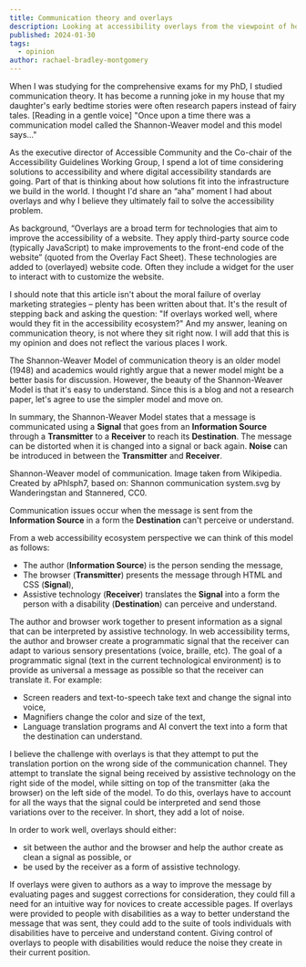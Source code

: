 ```yaml
---
title: Communication theory and overlays
description: Looking at accessibility overlays from the viewpoint of how we communicate.
published: 2024-01-30
tags:
  - opinion
author: rachael-bradley-montgomery
---
```





When I was studying for the comprehensive exams for my PhD, I studied
<ExternalLink href="https://en.wikipedia.org/wiki/Models_of_communication" inline={true}>communication
theory</ExternalLink>. It has become a running joke in my house that my daughter's early
bedtime stories were often research papers instead of fairy tales. \[Reading in a
gentle voice\] "Once upon a time there was a communication model called the
Shannon-Weaver model and this model says..."

As the executive director of Accessible Community and the Co-chair of the
<ExternalLink href="https://www.w3.org/WAI/standards-guidelines/wcag/wcag3-intro/" inline={true}>Accessibility
Guidelines Working Group</ExternalLink>, I spend a lot of time considering solutions to
accessibility and where digital accessibility standards are going. Part of that is
thinking about how solutions fit into the infrastructure we build in the world.
I thought I'd share an “aha” moment I had about overlays and why I believe they
ultimately fail to solve the accessibility problem.

As background, “Overlays are a broad term for technologies that aim to improve the
accessibility of a website. They apply third-party source code (typically JavaScript)
to make improvements to the front-end code of the website” (quoted from the
<ExternalLink href="https://overlayfactsheet.com/" inline={true}>Overlay Fact
Sheet</ExternalLink>). These technologies are added to (overlayed) website code.
Often they include a widget for the user to interact with to customize the website.

I should note that this article isn't about the moral failure of overlay marketing
strategies – plenty has been written about that. It's the result of stepping back and
asking the question: "If overlays worked well, where would they fit in the accessibility
ecosystem?" And my answer, leaning on communication theory, is not where they sit
right now. I will add that this is my opinion and does not reflect the various places
I work.

The <ExternalLink href="https://en.wikipedia.org/wiki/Models_of_communication#Shannon_and_Weaver" inline={true}>Shannon-Weaver
Model</ExternalLink> of communication theory is an older model (1948) and academics
would rightly argue that a newer model might be a better basis for discussion.
However, the beauty of the Shannon-Weaver Model is that it's easy to understand.
Since this is a blog and not a research paper, let's agree to use the simpler model
and move on.

In summary, the Shannon-Weaver Model states that a message is communicated using a
**Signal** that goes from an **Information Source** through a **Transmitter** to a
**Receiver** to reach its **Destination**. The message can be distorted when it is
changed into a signal or back again. **Noise** can be introduced in between the
**Transmitter** and **Receiver**.

<ImageFigure src={swModel} class="my-2" imageClass="w-100 bg-white p-3" alt="Information moves from left to right. The Information Source sends a message through a Transmitter. The resulting Signal  goes to a central point and becomes a Received Signal. A Receiver changes the received signal into a message for the Destination. Noise can be introduced between the Signal and the Received Signal.">
  <Fragment slot="caption">
    Shannon-Weaver model of communication. Image taken from
    <ExternalLink href="https://commons.wikimedia.org/w/index.php?curid=125086847">Wikipedia</ExternalLink>.
    Created by <ExternalLink href="https://en.wikipedia.org/wiki/User:aPhlsph7">aPhlsph7</ExternalLink>,
    based on: Shannon communication system.svg by
    <ExternalLink href="https://en.wikipedia.org/wiki/User:Wanderingstan">Wanderingstan</ExternalLink>
    and <ExternalLink href="https://commons.wikimedia.org/wiki/User:Stannered">Stannered</ExternalLink>, CC0.
  </Fragment>
</ImageFigure>

Communication issues occur when the message is sent from the **Information Source**
in a form the **Destination** can't perceive or understand.

From a web accessibility ecosystem perspective we can think of this model as follows:
* The author (**Information Source**) is the person sending the message,
* The browser (**Transmitter**) presents the message through HTML and CSS (**Signal**),
* Assistive technology (**Receiver**) translates the **Signal** into a form the 
  person with a disability (**Destination**) can perceive and understand.

<ImageFigure src={overlayModel} class="my-2" alt="Information moves from left to right. The Author (Information Source) sends a message through the Browser (Transmitter). Assistive Technology (Receiver) changes the received signal into a message for the Person with a Disability (Destination)." />

The author and browser work together to present information as a signal that can
be interpreted by assistive technology. In web accessibility terms, the author and browser create a programmatic
signal that the receiver can adapt to various sensory presentations (voice, braille,
etc). The goal of a programmatic signal (text in the current technological environment)
is to provide as universal a message as possible so that the receiver can translate it.
For example:
* Screen readers and text-to-speech take text and change the signal into voice,
* Magnifiers change the color and size of the text,
* Language translation programs and AI convert the text into a form that the destination
  can understand.

I believe the challenge with overlays is that they attempt to put the translation portion on the
wrong side of the communication channel. They attempt to translate the signal being
received by assistive technology on the right side of the model, while sitting on
top of the transmitter (aka the browser) on the left side of the model. To do this,
overlays have to account for all the ways that the signal could be interpreted and
send those variations over to the receiver. In short, they add a lot of noise.

In order to work well, overlays should either:
* sit between the author and the browser and help the author create as clean a signal
  as possible, or
* be used by the receiver as a form of assistive technology.

If overlays were given to authors as a way to improve the message by evaluating pages
and suggest corrections for consideration, they could fill a need for an intuitive way
for novices to create accessible pages. If overlays were provided to people with
disabilities as a way to better understand the message that was sent, they could add
to the suite of tools individuals with disabilities have to perceive and understand
content. Giving control of overlays to people with disabilities would reduce the noise
they create in their current position.
